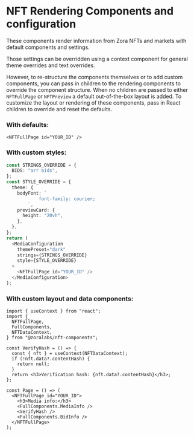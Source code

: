 
<Meta title="Renderer/About" />

# NFT Rendering Components and configuration

These components render information from Zora NFTs and markets with default components and settings.

Those settings can be overridden using a context component for general theme overrides and text overrides.

However, to re-structure the components themselves or to add custom components, you can pass in children to the
rendering components to override the component structure. When no children are passed to either `NFTFullPage` or `NFTPreview`
a default out-of-the-box layout is added. To customize the layout or rendering of these components,
pass in React children to override and reset the defaults.

### With defaults:

```tsx
<NFTFullPage id="YOUR_ID" />
```

### With custom styles:

```ts
const STRINGS_OVERRIDE = {
  BIDS: "arr bids",
};
const STYLE_OVERRIDE = {
  theme: {
    bodyFont: `
            font-family: courier;
        `,
    previewCard: {
      height: "20vh",
    },
  },
};
return (
  <MediaConfiguration
    themePreset="dark"
    strings={STRINGS_OVERRIDE}
    style={STYLE_OVERRIDE}
  >
    <NFTFullPage id="YOUR_ID" />
  </MediaConfiguration>
);
```

### With custom layout and data components:

```tsx
import { useContext } from "react";
import {
  NFTFullPage,
  FullComponents,
  NFTDataContext,
} from "@zoralabs/nft-components";

const VerifyHash = () => {
  const { nft } = useContext(NFTDataContext);
  if (!nft.data?.contentHash) {
    return null;
  }
  return <h3>Verification hash: {nft.data?.contentHash}</h3>;
};

const Page = () => (
  <NFTFullPage id="YOUR_ID">
    <h3>Media info:</h3>
    <FullComponents.MediaInfo />
    <VerifyHash />
    <FullComponents.BidInfo />
  </NFTFullPage>
);
```
